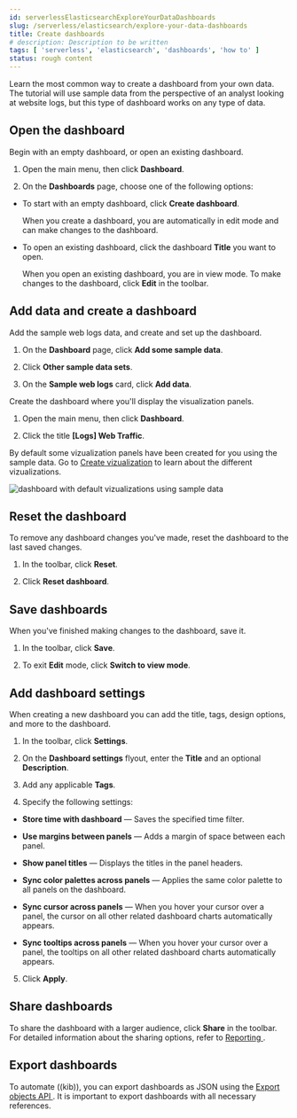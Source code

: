 ```yaml
---
id: serverlessElasticsearchExploreYourDataDashboards
slug: /serverless/elasticsearch/explore-your-data-dashboards
title: Create dashboards
# description: Description to be written
tags: [ 'serverless', 'elasticsearch', 'dashboards', 'how to' ]
status: rough content
---
```



<RoughContent />

Learn the most common way to create a dashboard from your own data. The tutorial will use sample data from the perspective of an analyst looking at website logs, but this type of dashboard works on any type of data.

<div id="open-the-dashboard"></div>

## Open the dashboard

Begin with an empty dashboard, or open an existing dashboard.

1. Open the main menu, then click **Dashboard**.

1. On the **Dashboards** page, choose one of the following options:

* To start with an empty dashboard, click **Create dashboard**.

    When you create a dashboard, you are automatically in edit mode and can make changes to the dashboard. 

* To open an existing dashboard, click the dashboard **Title** you want to open.

    When you open an existing dashboard, you are in view mode. To make changes to the dashboard, click **Edit** in the toolbar. 

## Add data and create a dashboard

Add the sample web logs data, and create and set up the dashboard.

1. On the **Dashboard** page, click **Add some sample data**.

2. Click **Other sample data sets**. 

3. On the **Sample web logs** card, click **Add data**.

Create the dashboard where you'll display the visualization panels.

1. Open the main menu, then click **Dashboard**.

2. Click the title **[Logs] Web Traffic**.

By default some vizualization panels have been created for you using the sample data. Go to [Create vizualization](/serverless/elasticsearch/explore-your-data-visualizations) to learn about the different vizualizations.  

![dashboard with default vizualizations using sample data](images/dashboards/dashboard-example.png)

## Reset the dashboard

To remove any dashboard changes you've made, reset the dashboard to the last saved changes.

1. In the toolbar, click **Reset**.

1. Click **Reset dashboard**.

## Save dashboards

When you've finished making changes to the dashboard, save it.

1. In the toolbar, click **Save**.

1. To exit **Edit** mode, click **Switch to view mode**. 

## Add dashboard settings

When creating a new dashboard you can add the title, tags, design options, and more to the dashboard.

1. In the toolbar, click **Settings**.

2. On the **Dashboard settings** flyout, enter the **Title** and an optional **Description**.

3. Add any applicable **Tags**. 

4. Specify the following settings:

* **Store time with dashboard** &mdash; Saves the specified time filter.

* **Use margins between panels** &mdash; Adds a margin of space between each panel.

* **Show panel titles** &mdash; Displays the titles in the panel headers.

* **Sync color palettes across panels** &mdash; Applies the same color palette to all panels on the dashboard.

* **Sync cursor across panels** &mdash; When you hover your cursor over a panel, the cursor on all other related dashboard charts automatically appears.

* **Sync tooltips across panels** &mdash; When you hover your cursor over a panel, the tooltips on all other related dashboard charts automatically appears.

5. Click **Apply**. 

## Share dashboards

To share the dashboard with a larger audience, click **Share** in the toolbar. For detailed information about the sharing options, refer to <a href="https://www.elastic.co/guide/en/kibana/current/reporting-getting-started.html" target="_blank"> Reporting </a>.

## Export dashboards

To automate ((kib)), you can export dashboards as JSON using the <a href="https://www.elastic.co/guide/en/kibana/current/saved-objects-api-export.html" target="_blank"> Export objects API </a>. It is important to export dashboards with all necessary references.
